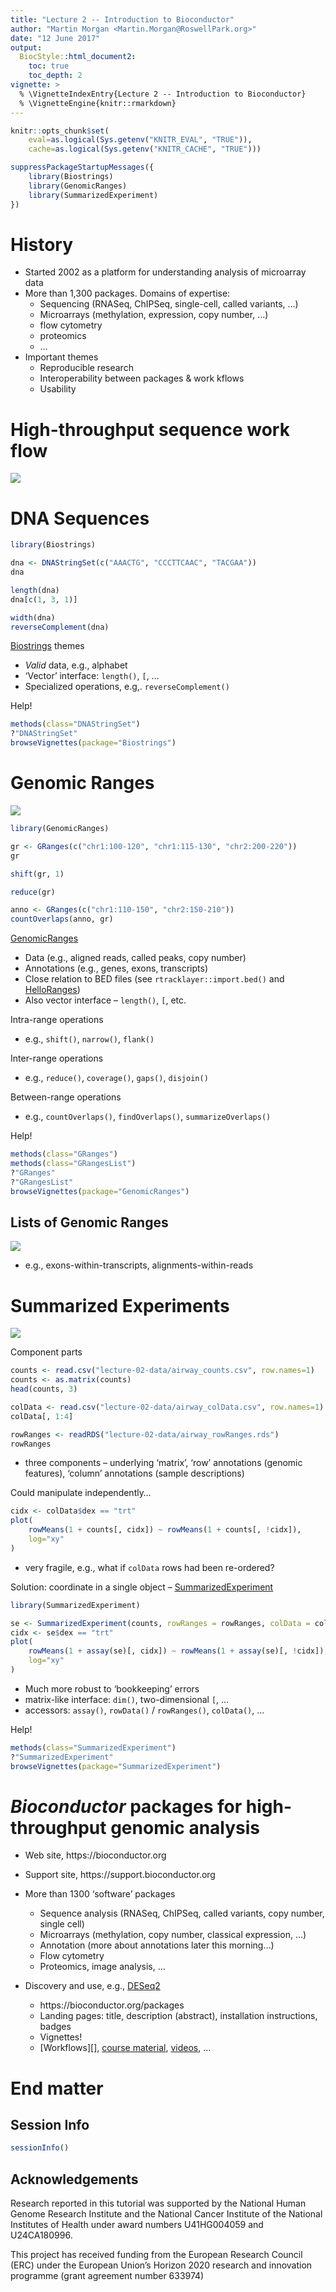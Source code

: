 ```yaml
---
title: "Lecture 2 -- Introduction to Bioconductor"
author: "Martin Morgan <Martin.Morgan@RoswellPark.org>"
date: "12 June 2017"
output:
  BiocStyle::html_document2:
    toc: true
    toc_depth: 2
vignette: >
  % \VignetteIndexEntry{Lecture 2 -- Introduction to Bioconductor}
  % \VignetteEngine{knitr::rmarkdown}
---
```


```r
knitr::opts_chunk$set(
    eval=as.logical(Sys.getenv("KNITR_EVAL", "TRUE")),
    cache=as.logical(Sys.getenv("KNITR_CACHE", "TRUE")))
```

```r
suppressPackageStartupMessages({
    library(Biostrings)
    library(GenomicRanges)
    library(SummarizedExperiment)
})
```

# History

- Started 2002 as a platform for understanding analysis of microarray
  data
- More than 1,300 packages. Domains of expertise:
    - Sequencing (RNASeq, ChIPSeq, single-cell, called variants, ...)
    - Microarrays (methylation, expression, copy number, ...)
    - flow cytometry
    - proteomics
    - ...
- Important themes
    - Reproducible research
    - Interoperability between packages & work kflows
    - Usability

# High-throughput sequence work flow

![](lecture-02-figures/SequencingEcosystem.png)

# DNA Sequences

```r
library(Biostrings)

dna <- DNAStringSet(c("AAACTG", "CCCTTCAAC", "TACGAA"))
dna

length(dna)
dna[c(1, 3, 1)]

width(dna)
reverseComplement(dna)
```

[Biostrings][] themes

- _Valid_ data, e.g., alphabet
- 'Vector' interface: `length()`, `[`, ...
- Specialized operations, e.g,. `reverseComplement()`

Help!

```r
methods(class="DNAStringSet")
?"DNAStringSet"
browseVignettes(package="Biostrings")
```

# Genomic Ranges

![](lecture-02-figures/GRanges.png)

```r
library(GenomicRanges)

gr <- GRanges(c("chr1:100-120", "chr1:115-130", "chr2:200-220"))
gr

shift(gr, 1)

reduce(gr)

anno <- GRanges(c("chr1:110-150", "chr2:150-210"))
countOverlaps(anno, gr)
```

[GenomicRanges][]

- Data (e.g., aligned reads, called peaks, copy number)
- Annotations (e.g., genes, exons, transcripts)
- Close relation to BED files (see `rtracklayer::import.bed()` and
  [HelloRanges][])
- Also vector interface -- `length()`, `[`, etc.

Intra-range operations

- e.g., `shift()`, `narrow()`, `flank()`

Inter-range operations

- e.g., `reduce()`, `coverage()`, `gaps()`, `disjoin()`

Between-range operations

- e.g., `countOverlaps()`, `findOverlaps()`, `summarizeOverlaps()`

Help!


```r
methods(class="GRanges")
methods(class="GRangesList")
?"GRanges"
?"GRangesList"
browseVignettes(package="GenomicRanges")
```

## Lists of Genomic Ranges

![](lecture-02-figures/GRangesList.png)

- e.g., exons-within-transcripts, alignments-within-reads

# Summarized Experiments

![](lecture-02-figures/SummarizedExperiment.png)

Component parts

```r
counts <- read.csv("lecture-02-data/airway_counts.csv", row.names=1)
counts <- as.matrix(counts)
head(counts, 3)

colData <- read.csv("lecture-02-data/airway_colData.csv", row.names=1)
colData[, 1:4]

rowRanges <- readRDS("lecture-02-data/airway_rowRanges.rds")
rowRanges
```

- three components -- underlying 'matrix', 'row' annotations (genomic
  features), 'column' annotations (sample descriptions)

Could manipulate independently...

```r
cidx <- colData$dex == "trt"
plot(
    rowMeans(1 + counts[, cidx]) ~ rowMeans(1 + counts[, !cidx]),
    log="xy"
)
```

- very fragile, e.g., what if `colData` rows had been re-ordered?

Solution: coordinate in a single object -- [SummarizedExperiment][]

```r
library(SummarizedExperiment)

se <- SummarizedExperiment(counts, rowRanges = rowRanges, colData = colData)
cidx <- se$dex == "trt"
plot(
    rowMeans(1 + assay(se)[, cidx]) ~ rowMeans(1 + assay(se)[, !cidx]),
    log="xy"
)
```

- Much more robust to 'bookkeeping' errors
- matrix-like interface: `dim()`, two-dimensional `[`, ...
- accessors: `assay()`, `rowData()` / `rowRanges()`, `colData()`, ...

Help!

```r
methods(class="SummarizedExperiment")
?"SummarizedExperiment"
browseVignettes(package="SummarizedExperiment")
```

# _Bioconductor_ packages for high-throughput genomic analysis

- Web site, https://bioconductor.org
- Support site, https://support.bioconductor.org
- More than 1300 'software' packages

    - Sequence analysis (RNASeq, ChIPSeq, called variants, copy number, 
      single cell)
    - Microarrays (methylation, copy number, classical expression, ...)
    - Annotation (more about annotations later this morning...)
    - Flow cytometry
    - Proteomics, image analysis, ...

- Discovery and use, e.g., [DESeq2][]

    - https://bioconductor.org/packages
    - Landing pages: title, description (abstract), installation instructions,
      badges
    - Vignettes!
    - [Workflows][], [course material][], [videos][], ...

[Biostrings]: https://bioconductor.org/packages/Biostrings
[GenomicRanges]: https://bioconductor.org/packages/GenomicRanges
[rtracklayer]: https://bioconductor.org/packages/rtracklayer
[HelloRanges]: https://bioconductor.org/packages/HelloRanges
[SummarizedExperiment]: https://bioconductor.org/packages/SummarizedExperiment
[DESeq2]: https://bioconductor.org/packages/DESeq2
[Workslfows]: https://bioconductor.org/help/workflows/
[course material]: https://bioconductor.org/help/course-materials/
[videos]: https://www.youtube.com/user/bioconductor

# End matter

## Session Info

```r
sessionInfo()
```

## Acknowledgements

Research reported in this tutorial was supported by the National Human
Genome Research Institute and the National Cancer Institute of the
National Institutes of Health under award numbers U41HG004059 and
U24CA180996.

This project has received funding from the European Research Council
(ERC) under the European Union's Horizon 2020 research and innovation
programme (grant agreement number 633974)

